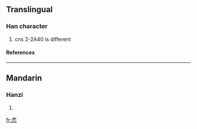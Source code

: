 ==Translingual==
===Han character===
{{Han char|rn=61|rad=心|as=05|sn=9|four=|canj=戈木心 (IDP)}}
# cns 2-2A40 is different
====References====
{{Han ref|kx=0383.110|dkj=10506|dj=0712.220|hdz=42279.080|uh=6038|ud=24632}}
----
==Mandarin==
===Hanzi===
{{cmn-hanzi|pin=[[xī]] ([[xi1]])|wg=hsi<sup>1</sup>}}
# {{defn|Mandarin}}

[[fr:怸]]